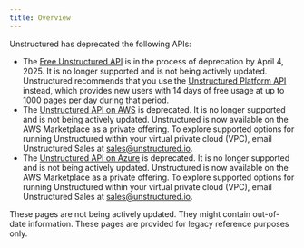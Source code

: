 ```yaml
---
title: Overview
---
```


Unstructured has deprecated the following APIs:

- The [Free Unstructured API](/platform-api/legacy-api/free-api) is in the process of deprecation by April 4, 2025. 
  It is no longer supported and is not being actively updated. Unstructured recommends that you use the 
  [Unstructured Platform API](/platform-api/overview) instead, which provides new users with 14 days of free usage at up to 
  1000 pages per day during that period.
- The [Unstructured API on AWS](/platform-api/legacy-api/aws) is deprecated. It is no longer supported and is not being actively updated. 
  Unstructured is now available on the AWS Marketplace as a private offering. To explore supported options 
  for running Unstructured within your virtual private cloud (VPC), email Unstructured Sales at 
  [sales@unstructured.io](mailto:sales@unstructured.io).
- The [Unstructured API on Azure](/platform-api/legacy-api/azure) is deprecated. It is no longer supported and is not being actively updated. 
  Unstructured is now available on the AWS Marketplace as a private offering. To explore supported options 
  for running Unstructured within your virtual private cloud (VPC), email Unstructured Sales at 
  [sales@unstructured.io](mailto:sales@unstructured.io).

These pages are not being actively updated. They might contain out-of-date information. These pages are provided for legacy reference purposes only.